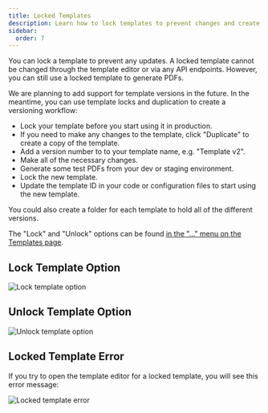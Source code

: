 ```yaml
---
title: Locked Templates
description: Learn how to lock templates to prevent changes and create a versioning workflow
sidebar:
  order: 7
---
```



You can lock a template to prevent any updates. A locked template cannot be changed through the template editor or via any API endpoints.
However, you can still use a locked template to generate PDFs.

We are planning to add support for template versions in the future. In the meantime, you can use template locks and duplication to create a versioning workflow:

- Lock your template before you start using it in production.
- If you need to make any changes to the template, click "Duplicate" to create a copy of the template.
- Add a version number to to your template name, e.g. "Template v2".
- Make all of the necessary changes.
- Generate some test PDFs from your dev or staging environment.
- Lock the new template.
- Update the template ID in your code or configuration files to start using the new template.

You could also create a folder for each template to hold all of the different versions.

The "Lock" and "Unlock" options can be found [in the "..." menu on the Templates page](https://app.docspring.com/templates).

## Lock Template Option

<Image src={lockTemplateOption} alt="Lock template option" />

## Unlock Template Option

<Image src={unlockTemplateOption} alt="Unlock template option" />

## Locked Template Error

If you try to open the template editor for a locked template, you will see this error message:

<Image src={lockedTemplate} alt="Locked template error" />
